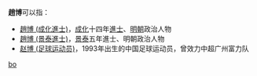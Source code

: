 '''趙博'''可以指：
* [[趙博_(成化進士)|趙博 (成化進士)]]，[[成化|成化]]十四年[[進士|進士]]、[[明朝|明朝]]政治人物
* [[趙博_(景泰進士)|趙博 (景泰進士)]]，[[景泰|景泰]]五年進士、明朝政治人物
* [[赵博_(足球运动员)|赵博 (足球运动员)]]，1993年出生的中国足球运动员，曾效力中超广州富力队

{{disambig}}
[[Category:二字赵姓人名消歧义|bo]]